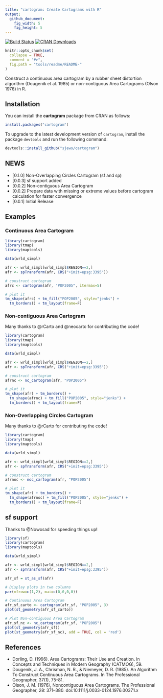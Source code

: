 ```yaml
---
title: "cartogram: Create Cartograms with R"
output:
  github_document:
    fig_width: 5
    fig_height: 5
---
```


[![Build Status](https://travis-ci.org/sjewo/cartogram.svg?branch=master)](https://travis-ci.org/sjewo/cartogram)
[![CRAN Downloads](http://cranlogs.r-pkg.org/badges/cartogram)](https://cran.r-project.org/package=cartogram)

```r
knitr::opts_chunk$set(
  collapse = TRUE,
  comment = "#>",
  fig.path = "tools/readme/README-"
)
```

Construct a continuous area cartogram by a rubber sheet distortion algorithm (Dougenik et al. 1985) or non-contiguous Area Cartograms (Olson 1976) in R.

## Installation

You can install the **cartogram** package from CRAN as follows:

```r
install.packages("cartogram")
```

To upgrade to the latest development version of `cartogram`, install the package `devtools` and run the following command:

```r
devtools::install_github("sjewo/cartogram")
```

## NEWS

* [0.1.0] Non-Overlapping Circles Cartogram (sf and sp)
* [0.0.3] sf support added
* [0.0.2] Non-contiguous Area Cartogram
* [0.0.2] Prepare data with missing or extreme values before cartogram calculation for faster convergence
* [0.0.1] Initial Release

## Examples

### Continuous Area Cartogram

```r
library(cartogram)
library(tmap)
library(maptools)

data(wrld_simpl)

afr <- wrld_simpl[wrld_simpl$REGION==2,]
afr <- spTransform(afr, CRS("+init=epsg:3395"))

# construct cartogram
afrc <- cartogram(afr, "POP2005", itermax=5)

# plot it
tm_shape(afrc) + tm_fill("POP2005", style="jenks") + 
  tm_borders() + tm_layout(frame=F)
```


### Non-contiguous Area Cartogram
Many thanks to @rCarto and @neocarto for contributing the code!

```r
library(cartogram)
library(tmap)
library(maptools)

data(wrld_simpl)

afr <- wrld_simpl[wrld_simpl$REGION==2,]
afr <- spTransform(afr, CRS("+init=epsg:3395"))

# construct cartogram
afrnc <- nc_cartogram(afr, "POP2005")

# plot it
tm_shape(afr) + tm_borders() + 
  tm_shape(afrnc) + tm_fill("POP2005", style="jenks") + 
  tm_borders() + tm_layout(frame=F)
```

### Non-Overlapping Circles Cartogram
Many thanks to @rCarto for contributing the code!

```r
library(cartogram)
library(tmap)
library(maptools)

data(wrld_simpl)

afr <- wrld_simpl[wrld_simpl$REGION==2,]
afr <- spTransform(afr, CRS("+init=epsg:3395"))

# construct cartogram
afrnoc <- noc_cartogram(afr, "POP2005")

# plot it
tm_shape(afr) + tm_borders() + 
  tm_shape(afrnoc) + tm_fill("POP2005", style="jenks") + 
  tm_borders() + tm_layout(frame=F)
```


## sf support

Thanks to @Nowosad for speeding things up!

```r
library(sf)
library(cartogram)
library(maptools)

data(wrld_simpl)

afr <- wrld_simpl[wrld_simpl$REGION==2,]
afr <- spTransform(afr, CRS("+init=epsg:3395"))

afr_sf = st_as_sf(afr)

# Display plots in two columns
par(mfrow=c(1,2), mai=c(0,0,0,0))

# Continuous Area Cartogram
afr_sf_carto <- cartogram(afr_sf, "POP2005", 3)
plot(st_geometry(afr_sf_carto))

# Plot Non-contiguous Area Cartogram
afr_sf_nc <- nc_cartogram(afr_sf, "POP2005")
plot(st_geometry(afr_sf))
plot(st_geometry(afr_sf_nc), add = TRUE, col = 'red')
```



## References

* Dorling, D. (1996). Area Cartograms: Their Use and Creation. In Concepts and Techniques in Modern Geography (CATMOG), 59.
* Dougenik, J. A., Chrisman, N. R., & Niemeyer, D. R. (1985). An Algorithm To Construct Continuous Area Cartograms. In The Professional Geographer, 37(1), 75-81.
* Olson, J. M. (1976), Noncontiguous Area Cartograms. The Professional Geographer, 28: 371–380. doi:10.1111/j.0033-0124.1976.00371.x
